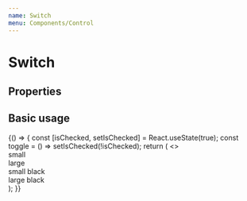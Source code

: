 ```yaml
---
name: Switch
menu: Components/Control
---
```



# Switch

## Properties

<Props of={Switch} />

## Basic usage

<Playground>
  {() => {
    const [isChecked, setIsChecked] = React.useState(true);
    const toggle = () => setIsChecked(!isChecked);
    return (
      <>
        <DoczContainer direction="row">
          <DoczContainer direction="column">
            <div>small</div>
            <Switch checked={isChecked} onClick={toggle} />
          </DoczContainer>
          <DoczContainer direction="column">
            <div>large</div>
            <Switch checked={isChecked} onClick={toggle} size="large" />
          </DoczContainer>
        </DoczContainer>
        <DoczContainer direction="row">
          <DoczContainer direction="column">
            <div>small black</div>
            <Switch checked={isChecked} onClick={toggle} color={contents000} />
          </DoczContainer>
          <DoczContainer direction="column">
            <div>large black</div>
            <Switch
              checked={isChecked}
              onClick={toggle}
              size="large"
              color={contents000}
            />
          </DoczContainer>
        </DoczContainer>
      </>
    );
  }}
</Playground>
